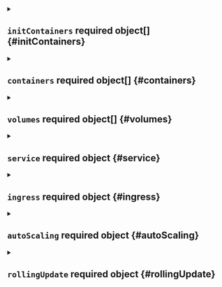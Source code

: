 


<details className="config-field" data-expandable="true">
<summary>

## `initContainers` <span className="config-field-required" data-required="false">required</span> <span className="config-field-type">object[]</span> <span className="config-field-default"></span> <span className="config-field-enum"></span> {#initContainers}



</summary>

<PartialInitContainers />


</details>



<details className="config-field" data-expandable="true">
<summary>

## `containers` <span className="config-field-required" data-required="false">required</span> <span className="config-field-type">object[]</span> <span className="config-field-default"></span> <span className="config-field-enum"></span> {#containers}



</summary>

<PartialContainers />


</details>


<PartialLabels />


<PartialAnnotations />



<details className="config-field" data-expandable="true">
<summary>

## `volumes` <span className="config-field-required" data-required="false">required</span> <span className="config-field-type">object[]</span> <span className="config-field-default"></span> <span className="config-field-enum"></span> {#volumes}



</summary>

<PartialVolumes />


</details>



<details className="config-field" data-expandable="true">
<summary>

## `service` <span className="config-field-required" data-required="false">required</span> <span className="config-field-type">object</span> <span className="config-field-default"></span> <span className="config-field-enum"></span> {#service}



</summary>

<PartialService />


</details>


<PartialServiceName />



<details className="config-field" data-expandable="true">
<summary>

## `ingress` <span className="config-field-required" data-required="false">required</span> <span className="config-field-type">object</span> <span className="config-field-default"></span> <span className="config-field-enum"></span> {#ingress}



</summary>

<PartialIngress />


</details>


<PartialReplicas />



<details className="config-field" data-expandable="true">
<summary>

## `autoScaling` <span className="config-field-required" data-required="false">required</span> <span className="config-field-type">object</span> <span className="config-field-default"></span> <span className="config-field-enum"></span> {#autoScaling}



</summary>

<PartialAutoScaling />


</details>



<details className="config-field" data-expandable="true">
<summary>

## `rollingUpdate` <span className="config-field-required" data-required="false">required</span> <span className="config-field-type">object</span> <span className="config-field-default"></span> <span className="config-field-enum"></span> {#rollingUpdate}



</summary>

<PartialRollingUpdate />


</details>


<PartialPullSecrets />


<PartialTolerations />


<PartialAffinity />


<PartialNodeSelector />


<PartialNodeName />


<PartialPodManagementPolicy />


<PartialDnsConfig />


<PartialHostAliases />


<PartialOverhead />


<PartialReadinessGates />


<PartialSecurityContext />


<PartialTopologySpreadConstraints />


<PartialActiveDeadlineSeconds />


<PartialAutomountServiceAccountToken />


<PartialDnsPolicy />


<PartialEnableServiceLinks />


<PartialHostIPC />


<PartialHostNetwork />


<PartialHostPID />


<PartialHostname />


<PartialPreemptionPolicy />


<PartialPriority />


<PartialPriorityClassName />


<PartialRestartPolicy />


<PartialRuntimeClassName />


<PartialSchedulerName />


<PartialServiceAccount />


<PartialServiceAccountName />


<PartialSetHostnameAsFQDN />


<PartialShareProcessNamespace />


<PartialSubdomain />


<PartialTerminationGracePeriodSeconds />


<PartialEphemeralContainers />
